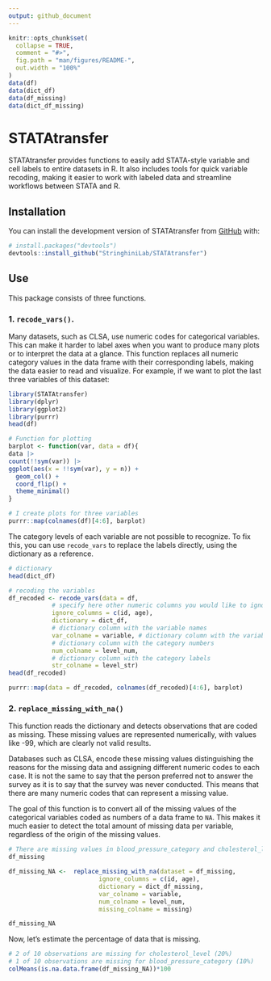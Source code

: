 ```yaml
---
output: github_document
---
```


<!-- README.md is generated from README.Rmd. Please edit that file -->

```r
knitr::opts_chunk$set(
  collapse = TRUE,
  comment = "#>",
  fig.path = "man/figures/README-",
  out.width = "100%"
)
data(df)
data(dict_df)
data(df_missing)
data(dict_df_missing)
```

# STATAtransfer

<!-- badges: start -->
<!-- badges: end -->

STATAtransfer provides functions to easily add STATA-style variable and cell labels to entire datasets in R. It also includes tools for quick variable recoding, making it easier to work with labeled data and streamline workflows between STATA and R.

## Installation

You can install the development version of STATAtransfer from [GitHub](https://github.com/) with:

``` r
# install.packages("devtools")
devtools::install_github("StringhiniLab/STATAtransfer")
```

## Use

This package consists of three functions. 

### 1. `recode_vars()`. 
Many datasets, such as CLSA, use numeric codes for categorical variables. This can make it harder to label axes when you want to produce many plots or to interpret the data at a glance. 
This function replaces all numeric category values in the data frame with their corresponding labels, making the data easier to read and visualize.
For example, if we want to plot the last three variables of this dataset:
```r
library(STATAtransfer)
library(dplyr)
library(ggplot2)
library(purrr)
head(df)
```
```r

# Function for plotting
barplot <- function(var, data = df){
data |> 
count(!!sym(var)) |> 
ggplot(aes(x = !!sym(var), y = n)) +
  geom_col() + 
  coord_flip() +
  theme_minimal()
}

# I create plots for three variables
purrr::map(colnames(df)[4:6], barplot)
```
The category levels of each variable are not possible to recognize. To fix this, you can use `recode_vars` to replace the labels directly, using the dictionary as a reference.

```r
# dictionary
head(dict_df)

# recoding the variables
df_recoded <- recode_vars(data = df,
            # specify here other numeric columns you would like to ignore
            ignore_columns = c(id, age), 
            dictionary = dict_df,
            # dictionary column with the variable names
            var_colname = variable, # dictionary column with the variables
            # dictionary column with the category numbers
            num_colname = level_num,
            # dictionary column with the category labels
            str_colname = level_str)
head(df_recoded)
```
```r
purrr::map(data = df_recoded, colnames(df_recoded)[4:6], barplot)
```

### 2. `replace_missing_with_na()`

This function reads the dictionary and detects observations that are coded as missing. These missing values are represented numerically, with values like -99, which are clearly not valid results.

Databases such as CLSA, encode these missing values  distinguishing the reasons for the missing data and assigning different numeric codes to each case.
It is not the same to say that the person preferred not to answer the survey as it is to say that the survey was never conducted.
This means that there are many numeric codes that can represent a missing value.

The goal of this function is to convert all of the missing values of the categorical variables coded as numbers of a data frame to `NA`. This makes it much easier to detect the total amount of missing data per variable, regardless of the origin of the missing values.

```r
# There are missing values in blood_pressure_category and cholesterol_level
df_missing
```
```r
df_missing_NA <-  replace_missing_with_na(dataset = df_missing,
                         ignore_columns = c(id, age),
                         dictionary = dict_df_missing,
                         var_colname = variable,
                         num_colname = level_num,
                         missing_colname = missing)

df_missing_NA
```

Now, let's estimate the percentage of data that is missing.

```r
# 2 of 10 observations are missing for cholesterol_level (20%)
# 1 of 10 observations are missing for blood_pressure_category (10%)
colMeans(is.na.data.frame(df_missing_NA))*100
```

